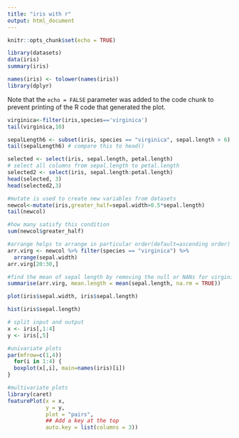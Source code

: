 ---
title: "iris with r"
output: html_document
---

```{r setup, include=FALSE}
knitr::opts_chunk$set(echo = TRUE)
```



```{r cars}
library(datasets)
data(iris)
summary(iris)
```


```{r}
names(iris) <- tolower(names(iris))
library(dplyr)

```


Note that the `echo = FALSE` parameter was added to the code chunk to prevent printing of the R code that generated the plot.
```{r}
virginica<-filter(iris,species=='virginica')
tail(virginica,10)
```
```{r}
sepalLength6 <- subset(iris, species == "virginica", sepal.length > 6)
tail(sepalLength6) # compare this to head()
```

```{r}
selected <- select(iris, sepal.length, petal.length)
# select all columns from sepal.length to petal.length
selected2 <- select(iris, sepal.length:petal.length)
head(selected, 3)
head(selected2,3)
```

```{r}
#mutate is used to create new variables from datasets
newcol<-mutate(iris,greater_half=sepal.width>0.5*sepal.length)
tail(newcol)
```

```{r}
#how many satisfy this condition
sum(newcol$greater_half)
```
```{r}
#arrange helps to arrange in particular order(default=ascending order)
arr.virg <- newcol %>% filter(species == "virginica") %>%
  arrange(sepal.width)
arr.virg[20:30,] 
```
```{r}
#find the mean of sepal length by removing the null or NANs for virginica species
summarise(arr.virg, mean.length = mean(sepal.length, na.rm = TRUE))

```
```{r}
plot(iris$sepal.width, iris$sepal.length)
```

```{r}
hist(iris$sepal.length)
```
```{r}
# split input and output
x <- iris[,1:4]
y <- iris[,5]
```

```{r}
#univariate plots
par(mfrow=c(1,4))
  for(i in 1:4) {
  boxplot(x[,i], main=names(iris)[i])
}
```
```{r}
#multivariate plots
library(caret)
featurePlot(x = x, 
            y = y, 
            plot = "pairs",
            ## Add a key at the top
            auto.key = list(columns = 3))
```

